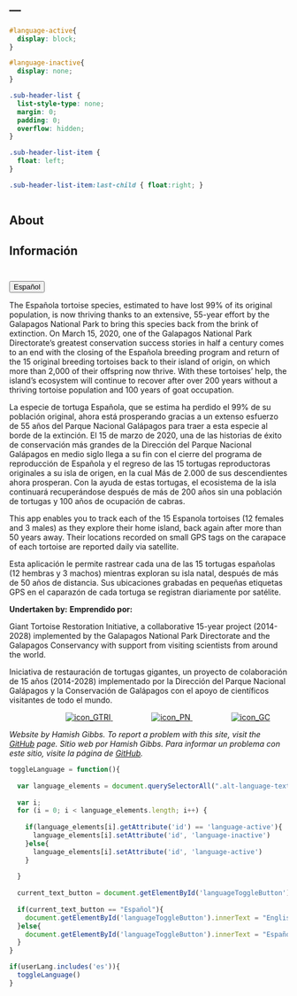 ---
---

```css
#language-active{
  display: block;
}

#language-inactive{
  display: none;
}

.sub-header-list {
  list-style-type: none;
  margin: 0;
  padding: 0;
  overflow: hidden;
}

.sub-header-list-item {
  float: left;
}

.sub-header-list-item:last-child { float:right; }

```

<div style="display: table; margin: 0 auto; width: 100%">
  <ul class="sub-header-list" style="width: 100%; margin: 0; padding: 0;">
    <li class="sub-header-list-item" list-style-type="none" style="display: inline;">
      <h2 class="alt-language-text" id="language-active">About</h2>
      <h2 class="alt-language-text" id="language-inactive">
Información</h2>
    </li>
    <li class="sub-header-list-item" list-style-type="none" style="display: inline;">
      <button id="languageToggleButton" onclick="toggleLanguage()" style="margin-top: 25px;">Español</button>
    </li>
  </ul>
</div>

  
<p class="alt-language-text" id="language-active">The Española tortoise species, estimated to have lost 99% of its original population, is now thriving thanks to an extensive, 55-year effort by the Galapagos National Park to bring this species back from the brink of extinction. On March 15, 2020, one of the Galapagos National Park Directorate's  greatest conservation success stories in half a century comes to an end with the closing of the Española breeding program and return of the 15 original breeding tortoises back to their island of origin, on which more than 2,000 of their offspring now thrive. With these tortoises' help, the island’s ecosystem will continue to recover after over 200 years without a thriving tortoise population and 100 years of goat occupation.</p> 

<p class="alt-language-text" id="language-inactive">La especie de tortuga Española, que se estima ha perdido el 99% de su población original, ahora está prosperando gracias a un extenso esfuerzo de 55 años del Parque Nacional Galápagos para traer a esta especie al borde de la extinción. El 15 de marzo de 2020, una de las historias de éxito de conservación más grandes de la Dirección del Parque Nacional Galápagos en medio siglo llega a su fin con el cierre del programa de reproducción de Española y el regreso de las 15 tortugas reproductoras originales a su isla de origen, en la cual Más de 2.000 de sus descendientes ahora prosperan. Con la ayuda de estas tortugas, el ecosistema de la isla continuará recuperándose después de más de 200 años sin una población de tortugas y 100 años de ocupación de cabras.</p>

<p class="alt-language-text" id="language-active">This app enables you to track each of the 15 Espanola tortoises (12 females and 3 males) as they explore their home island, back again after more than 50 years away.  Their locations recorded on small GPS tags on the carapace of each tortoise are reported daily via satellite.</p>

<p class="alt-language-text" id="language-inactive">Esta aplicación le permite rastrear cada una de las 15 tortugas españolas (12 hembras y 3 machos) mientras exploran su isla natal, después de más de 50 años de distancia. Sus ubicaciones grabadas en pequeñas etiquetas GPS en el caparazón de cada tortuga se registran diariamente por satélite.</p>

<b class="alt-language-text" id="language-active">Undertaken by:</b>
<b class="alt-language-text" id="language-inactive">Emprendido por:</b>
  
<p class="alt-language-text" id="language-active">Giant Tortoise Restoration Initiative, a collaborative 15-year project (2014-2028) implemented by the Galapagos National Park Directorate and the Galapagos Conservancy with support from visiting scientists from around the world.</p>
<p class="alt-language-text" id="language-inactive">Iniciativa de restauración de tortugas gigantes, un proyecto de colaboración de 15 años (2014-2028) implementado por la Dirección del Parque Nacional Galápagos y la Conservación de Galápagos con el apoyo de científicos visitantes de todo el mundo.</p>

<div style="display: table; margin: 0 auto; padding-bottom: 30px padding-top: 25px">
  <ul class="collaborator_images" style="width: 100%; margin: 0; padding: 0;">
    <li id="icon_1" list-style-type="none" style="display: inline;">
      <a href="https://www.galapagos.org/conservation/our-work/tortoise-restoration/">
               <img alt="icon_GTRI" src="https://hamishgibbs.github.io/espanola_tortoise_release/images/icon_GTRI.png"
              style="max-width: 100; max-height: 100px; padding-left: 70px">
      </a>
    </li>
    <li id="icon_2" list-style-type="none" style="display: inline;">
      <a href="https://www.galapagos.gob.ec/en/national-park/">
               <img alt="icon_PN" src="https://hamishgibbs.github.io/espanola_tortoise_release/images/icon_PNG.png"
               style="max-width: 100; max-height: 100px; padding-left: 70px">
      </a>
    </li>
    <li id="icon_3" list-style-type="none" style="display: inline;" >
      <a href="https://www.galapagos.org/">
               <img alt="icon_GC" src="https://hamishgibbs.github.io/espanola_tortoise_release/images/icon_GC.png"
               style="max-width: 100; max-height: 100px; padding-left: 70px">
      </a>
    </li>
  </ul>
</div>
  
    
<i class="alt-language-text" id="language-active">Website by Hamish Gibbs. To report a problem with this site, visit the <a href="https://github.com/hamishgibbs/espanola_tortoise_release/issues/new">GitHub</a> page.</i>
<i class="alt-language-text" id="language-inactive">Sitio web por Hamish Gibbs. Para informar un problema con este sitio, visite la página de <a href="https://github.com/hamishgibbs/espanola_tortoise_release/issues/new">GitHub</a>.</i>

```js
toggleLanguage = function(){
  
  var language_elements = document.querySelectorAll(".alt-language-text")
  
  var i;
  for (i = 0; i < language_elements.length; i++) {
    
    if(language_elements[i].getAttribute('id') == 'language-active'){
      language_elements[i].setAttribute('id', 'language-inactive')
    }else{
      language_elements[i].setAttribute('id', 'language-active')
    }
  
  }
  
  current_text_button = document.getElementById('languageToggleButton').innerText
  
  if(current_text_button == "Español"){
    document.getElementById('languageToggleButton').innerText = "English"
  }else{
    document.getElementById('languageToggleButton').innerText = "Español"
  }
}

if(userLang.includes('es')){
  toggleLanguage()
}

```

